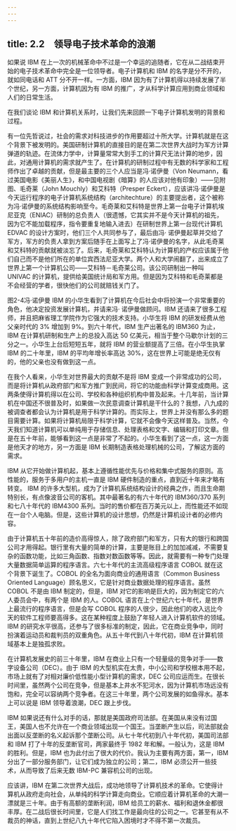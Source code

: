 ```yaml
---
---
---
```

title: 2.2　领导电子技术革命的浪潮
---



如果说 IBM 在上一次的机械革命中不过是一个幸运的追随者，它在从二战结束开始的电子技术革命中完全是一位领导者。电子计算机和 IBM 的名字是分不开的，就如同电话和 ATT 分不开一样。一方面，IBM 因为有了计算机得以持续发展了半个世纪，另一方面，计算机因为有 IBM 的推广，才从科学计算应用到商业领域和人们的日常生活。

在我们谈论 IBM 和计算机关系时，让我们先来回顾一下电子计算机发明的背景和过程。

有一位先哲说过，社会的需求对科技进步的作用要超过十所大学。计算机就是在这个背景下被发明的。美国研制计算机的直接目的是在第二次世界大战时为军方计算弹道的轨迹。在流体力学中，计算量常常大到手工的计算尺无法计算的地步，因此，对通用计算机的需求就产生了。在计算机的研制过程中有无数的科学家和工程师作出了卓越的贡献，但是最主要的三个人应当是冯·诺伊曼（Von Neumann，看过美国电影《美丽人生》，和中国电视剧《暗算》的人应该对他有印象）——见附图、毛奇莱（John Mouchly）和艾科特（Presper Eckert），应该讲冯·诺伊曼是今天运行程序的电子计算机系统结构（architechture）的主要提出者，这个被称为冯·诺伊曼的系统结构影响至今。毛奇莱和艾科特是世界上第一台电子计算机埃尼亚克（ENIAC）研制的总负责人（很遗憾，它其实并不是今天计算机的祖先，因为它不能加载程序，指令要重复地输入进去）在研制世界上第一台现代计算机 EDVAC 的设计方案时，他们三个人共同参与了，最后由冯· 诺伊曼起草并交给了军方，军方的负责人拿到方案后随手在上面写上了冯·诺伊曼的名字，从此毛奇莱和艾科特的贡献就被淡忘了。后来，毛奇莱和艾科特认为计算机的产权应该属于他们自己而不是他们所在的单位宾西法尼亚大学。两个人和大学闹翻了，出来成立了世界上第一个计算机公司——艾科特－毛奇莱公司。该公司研制出一种叫 UNIVAC 的计算机，提供给美国统计局和军方用。但是因为艾科特和毛奇莱都是不会经营的学者，很快他们的公司就赔钱关门了。



图2-4冯·诺伊曼 IBM 的小华生看到了计算机在今后社会中将扮演一个非常重要的角色，他决定投资发展计算机，并请来冯· 诺伊曼做顾问。IBM 还请来了很多工程师，并且把麻省理工学院作为它强大的技术支持。小华生将 IBM 的研发经费从他父亲时代的 3% 增加到 9%。到六十年代，IBM 生产出著名的 IBM360 为止，IBM 在计算机研制和生产上的总投入高达 50 亿美元，相当于整个马歇尔计划的三分之一。小华生上台后短短五年，就将 IBM 的营业额提高了三倍。在小华生执掌 IBM 的二十年里，IBM 的平均年增长率高达 30%，这在世界上可能是绝无仅有的，他的父亲也没有做到这一点。

在我个人看来，小华生对世界最大的贡献不是将 IBM 变成一个非常成功的公司，而是将计算机从政府部门和军方推广到民间，将它的功能由科学计算变成商用。这两条使得计算机得以在公司、学校和各种组织机构中普及起来。十几年前，当计算机在中国还不很普及时，如果做一次民意调查计算机是干什么的？我想，八九成的被调查者都会认为计算机是用于科学计算的。而实际上，世界上并没有那么多的题目需要计算。如果将计算机局限于科学计算，它就不会像今天这样普及。当然，今天我们知道计算机可以单纯用于存储信息、处理表格和文字、编辑和打印文章。但是在五十年前，能够看到这一点是非常了不起的。小华生看到了这一点，这一方面是他天才的地方，另一方面是 IBM 长期制造表格处理机械的公司，了解这方面的需求。

IBM 从它开始做计算机起，基本上遵循性能优先与价格和集中式服务的原则。高性能的，服务于多用户的主机一直是 IBM 硬件制造的重点，直到近十年来才略有转变。 IBM 的许多大型机，成为了计算机系统结构设计的经典之作，而且生命期特别长，有点像波音公司的客机。其中最著名的有六十年代的 IBM360/370 系列和七八十年代的 IBM4300 系列。当时的售价都在百万美元以上，而性能还不如现在一台个人电脑。但是，这些计算机的设计思想，仍然是计算机设计者的必修内容。

由于计算机五十年前的造价高得惊人，除了政府部门和军方，只有大的银行和跨国公司才用得起。银行里有大量的简单的计算，主要是账目上的加加减减，不需要复杂的函数功能，比如三角函数、指数对数函数等等。因此，就需要有一种专门处理大量数据简单运算的程序语言。六七十年代的主流高级程序语言 COBOL 就在这个背景下诞生了。COBOL 的全名为面向商业的通用语言（Common Business Oriented Language）顾名思义，它是针对商业数据处理的程序语言。虽然 COBOL 不是由 IBM 制定的，但是，IBM 对它的影响是巨大的，因为制定它的六人委员会中，有两个是 IBM 的人。COBOL 语言在上个世纪六七十年代，是世界上最流行的程序语言，但是会写 COBOL 程序的人很少，因此他们的收入远比今天的软件工程师要高得多。这在某种程度上鼓励了年轻人进入计算机软件的领域。IBM 的研究水平很高，还参与了很多标准的制定，因此，它在商业竞争中，同时扮演着运动员和裁判员的双重角色。从五十年代到八十年代初，IBM 在计算机领域基本上是独孤求败。

在计算机发展史的前三十年里，IBM 在商业上只有一个轻量级的竞争对手——数字设备公司（DEC）。由于 IBM 的大型机实在太贵，中小公司和学校根本用不起，市场上就有了对相对廉价低性能小型计算机的需求，DEC 公司应运而生。在很长时间里，虽然两个公司在竞争，但是基本上井水不犯河水，因为计算机市场远没有饱和，完全可以容纳两个竞争者。在这三十年里，两个公司发展的如鱼得水。基本上可以说是 IBM 领导着浪潮，DEC 跟上步伐。

IBM 如果说还有什么对手的话，那就是美国政府司法部。在美国从来没有过国王，美国人也不允许在一个商业领域出现一个国王。当垄断产生以后，司法部就会出面以反垄断的名义起诉那个垄断公司。从七十年代初到八十年代初，美国司法部和 IBM 打了十年的反垄断官司，两家最终于 1982 年和解。一般认为，这是 IBM 的胜利。但是，IBM 也为此付出了很大的代价。我认为主要有两方面，第一，IBM 分出了一部分服务部门，让它们成为独立的公司；第二，IBM 必须公开一些技术，从而导致了后来无数 IBM-PC 兼容机公司的出现。

应该讲，IBM 在第二次世界大战后，成功地领导了计算机技术的革命。它使得计算机从政府走向社会，从单纯的科学计算走向商业。它顺应着计算机革命的大潮一漂就是三十年。由于有高额的垄断利润，IBM 给员工的薪水、福利和退休金都很丰厚。在二战后很长时间里，它是人们找工作是最向往的公司之一。它甚至有从不裁员的神话，直到上世纪八九十年代它陷入困境时才不得不第一次裁员。